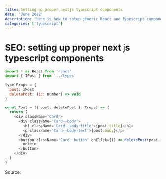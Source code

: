 ```yaml
---
title: Setting up proper nextjs typescript components
date: 'June 2022'
description: 'Here is how to setup generic React and Typescript components'
categories: ['typescript']
---
```


# SEO: setting up proper next js typescript components

```js
import * as React from 'react'
import { IPost } from '../types'

type Props = {
  post: IPost
  deletePost: (id: number) => void
}

const Post = ({ post, deletePost }: Props) => {
  return (
    <div className='Card'>
      <div className='Card--body'>
        <h1 className='Card--body-title'>{post.title}</h1>
        <p className='Card--body-text'>{post.body}</p>
      </div>
      <button className='Card__button' onClick={() => deletePost(post.id)}>
        Delete
      </button>
    </div>
  )
}
```

Source:
